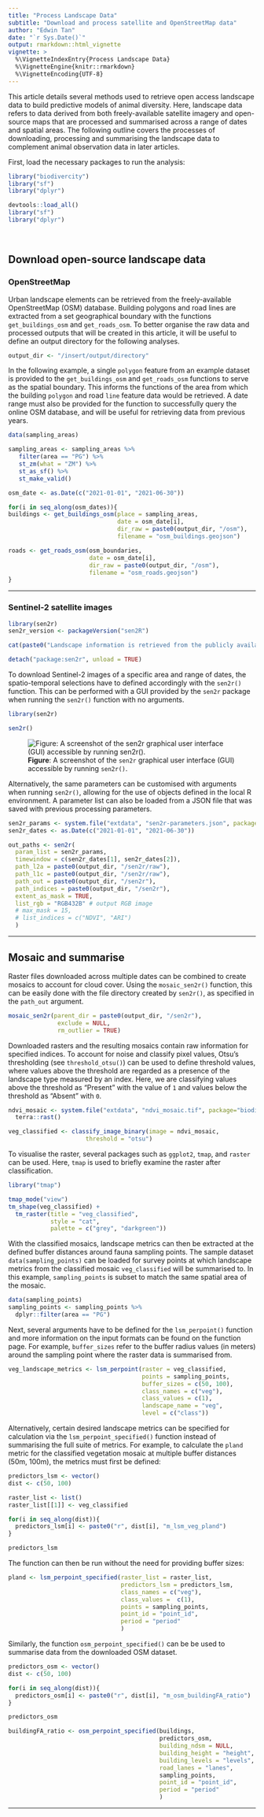 ```yaml
---
title: "Process Landscape Data"
subtitle: "Download and process satellite and OpenStreetMap data"
author: "Edwin Tan"
date: "`r Sys.Date()`"
output: rmarkdown::html_vignette
vignette: >
  %\VignetteIndexEntry{Process Landscape Data}
  %\VignetteEngine{knitr::rmarkdown}
  %\VignetteEncoding{UTF-8}
---
```


This article details several methods used to retrieve open access landscape data to build predictive models of animal diversity. Here, landscape data refers to data derived from both freely-available satellite imagery and open-source maps that are processed and summarised across a range of dates and spatial areas. The following outline covers the processes of downloading, processing and summarising the landscape data to complement animal observation data in later articles. 

First, load the necessary packages to run the analysis:

```r
library("biodivercity")
library("sf")
library("dplyr")
```

```r
devtools::load_all()
library("sf")
library("dplyr")
```

<br>

## Download open-source landscape data

### OpenStreetMap 

Urban landscape elements can be retrieved from the freely-available OpenStreetMap (OSM) database. Building polygons and road lines are extracted from a set geographical boundary with the functions `get_buildings_osm` and `get_roads_osm`. To better organise the raw data and processed outputs that will be created in this article, it will be useful to define an output directory for the following analyses.

```r
output_dir <- "/insert/output/directory"
```

In the following example, a single `polygon` feature from an example dataset is provided to the `get_buildings_osm` and `get_roads_osm` functions to serve as the spatial boundary. This informs the functions of the area from which the building `polygon` and road `line` feature data would be retrieved. A date range must also be provided for the function to successfully query the online OSM database, and will be useful for retrieving data from previous years.

```r
data(sampling_areas)

sampling_areas <- sampling_areas %>%
   filter(area == "PG") %>%
   st_zm(what = "ZM") %>% 
   st_as_sf() %>%
   st_make_valid()

osm_date <- as.Date(c("2021-01-01", "2021-06-30"))

for(i in seq_along(osm_dates)){
buildings <- get_buildings_osm(place = sampling_areas,
                               date = osm_date[i],
                               dir_raw = paste0(output_dir, "/osm"),
                               filename = "osm_buildings.geojson")

roads <- get_roads_osm(osm_boundaries,
                       date = osm_date[i],
                       dir_raw = paste0(output_dir, "/osm"),
                       filename = "osm_roads.geojson")
}

```

---

### Sentinel-2 satellite images

```r
library(sen2r)
sen2r_version <- packageVersion("sen2R")
```

```r
cat(paste0("Landscape information is retrieved from the publicly available Sentinel-2 database using the `sen2r` package. As this is an external package unrelated to `biodivercity`, please also refer to the official repository for updated instructions on [installation and use](http://sen2r.ranghetti.info/articles/installation.html). The package version used to generate this article is `sen2r_", sen2r_version, "`."))
```

```r
detach("package:sen2r", unload = TRUE)
```

To download Sentinel-2 images of a specific area and range of dates, the spatio-temporal selections have to defined accordingly with the `sen2r()` function. This can be performed with a GUI provided by the `sen2r` package when running the `sen2r()` function with no arguments.  

```r
library(sen2r)

sen2r()
```

![**Figure**: A screenshot of the `sen2r` graphical user interface (GUI) accessible by running `sen2r()`.](sen2r-gui.png)

Alternatively, the same parameters can be customised with arguments when running `sen2r()`, allowing for the use of objects defined in the local R environment. A parameter list can also be loaded from a JSON file that was saved with previous processing parameters. 

```r
sen2r_params <- system.file("extdata", "sen2r-parameters.json", package="biodivercity")
sen2r_dates <- as.Date(c("2021-01-01", "2021-06-30"))
```

```r
out_paths <- sen2r(
  param_list = sen2r_params,
  timewindow = c(sen2r_dates[1], sen2r_dates[2]),
  path_l2a = paste0(output_dir, "/sen2r/raw"), 
  path_l1c = paste0(output_dir, "/sen2r/raw"),
  path_out = paste0(output_dir, "/sen2r"),
  path_indices = paste0(output_dir, "/sen2r"),
  extent_as_mask = TRUE,
  list_rgb = "RGB432B" # output RGB image
  # max_mask = 15,
  # list_indices = c("NDVI", "ARI")
  )
```

---

## Mosaic and summarise

Raster files downloaded across multiple dates can be combined to create mosaics to account for cloud cover. Using the `mosaic_sen2r()` function, this can be easily done with the file directory created by `sen2r()`, as specified in the `path_out` argument.

```r
mosaic_sen2r(parent_dir = paste0(output_dir, "/sen2r"),
              exclude = NULL,
              rm_outlier = TRUE)
```

Downloaded rasters and the resulting mosaics contain raw information for specified indices. To account for noise and classify pixel values, Otsu's thresholding (see `threshold_otsu()`) can be used to define threshold values, where values above the threshold are regarded as a presence of the landscape type measured by an index. Here, we are classifying values above the threshold as "Present" with the value of `1` and values below the threshold as "Absent" with `0`.

```r
ndvi_mosaic <- system.file("extdata", "ndvi_mosaic.tif", package="biodivercity") %>% 
  terra::rast()

veg_classified <- classify_image_binary(image = ndvi_mosaic,
                      threshold = "otsu")
```

To visualise the raster, several packages such as `ggplot2`, `tmap`, and `raster` can be used. Here, `tmap` is used to briefly examine the raster after classification.

```r
library("tmap")

tmap_mode("view")
tm_shape(veg_classified) +
  tm_raster(title = "veg_classified",
            style = "cat",
            palette = c("grey", "darkgreen"))
```

With the classified mosaics, landscape metrics can then be extracted at the defined buffer distances around fauna sampling points. The sample dataset `data(sampling_points)` can be loaded for survey points at which landscape metrics from the classified mosaic `veg_classified` will be summarised to. In this example, `sampling_points` is subset to match the same spatial area of the mosaic. 

```r
data(sampling_points)
sampling_points <- sampling_points %>% 
  dplyr::filter(area == "PG")
```

Next, several arguments have to be defined for the `lsm_perpoint()` function and more information on the input formats can be found on the function page. For example, `buffer_sizes` refer to the buffer radius values (in meters) around the sampling point where the raster data is summarised from.

```r
veg_landscape_metrics <- lsm_perpoint(raster = veg_classified,
                                      points = sampling_points,
                                      buffer_sizes = c(50, 100),
                                      class_names = c("veg"),
                                      class_values = c(1),
                                      landscape_name = "veg",
                                      level = c("class")) 
```

Alternatively, certain desired landscape metrics can be specified for calculation via the `lsm_perpoint_specified()` function instead of summarising the full suite of metrics. For example, to calculate the `pland` metric for the classified vegetation mosaic at multiple buffer distances (50m, 100m), the metrics must first be defined:

```r
predictors_lsm <- vector()
dist <- c(50, 100)

raster_list <- list()
raster_list[[1]] <- veg_classified

for(i in seq_along(dist)){
  predictors_lsm[i] <- paste0("r", dist[i], "m_lsm_veg_pland")
}

predictors_lsm
```

The function can then be run without the need for providing buffer sizes:

```r
pland <- lsm_perpoint_specified(raster_list = raster_list,
                                predictors_lsm = predictors_lsm,
                                class_names = c("veg"),
                                class_values =  c(1),
                                points = sampling_points,
                                point_id = "point_id",
                                period = "period"
                                )
```

Similarly, the function `osm_perpoint_specified()` can be be used to summarise data from the downloaded OSM dataset.

```r
predictors_osm <- vector()
dist <- c(50, 100)

for(i in seq_along(dist)){
  predictors_osm[i] <- paste0("r", dist[i], "m_osm_buildingFA_ratio")
}

predictors_osm
```

```r
buildingFA_ratio <- osm_perpoint_specified(buildings,
                                           predictors_osm,
                                           building_ndsm = NULL,
                                           building_height = "height",
                                           building_levels = "levels",
                                           road_lanes = "lanes",
                                           sampling_points,
                                           point_id = "point_id",
                                           period = "period"
                                           )
```

---
